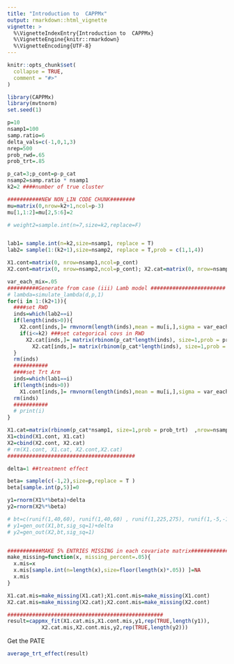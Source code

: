 ```yaml
---
title: "Introduction to  CAPPMx"
output: rmarkdown::html_vignette
vignette: >
  %\VignetteIndexEntry{Introduction to  CAPPMx}
  %\VignetteEngine{knitr::rmarkdown}
  %\VignetteEncoding{UTF-8}
---
```


```r
knitr::opts_chunk$set(
  collapse = TRUE,
  comment = "#>"
)
```

```r
library(CAPPMx)
library(mvtnorm)
set.seed(1)
```

```r
p=10
nsamp1=100
samp.ratio=6
delta_vals=c(-1,0,1,3)
nrep=500
prob_rwd=.65
prob_trt=.85

p_cat=3;p_cont=p-p_cat
nsamp2=samp.ratio * nsamp1
k2=2 ####number of true cluster

###########NEW NON_LIN CODE CHUNK########
mu=matrix(0,nrow=k2+1,ncol=p-3)
mu[1,1:2]=mu[2,5:6]=2

# weight2=sample.int(n=7,size=k2,replace=F)


lab1= sample.int(n=k2,size=nsamp1, replace = T)
lab2= sample(1:(k2+1),size=nsamp2, replace = T,prob = c(1,1,4))

X1.cont=matrix(0, nrow=nsamp1,ncol=p_cont)
X2.cont=matrix(0, nrow=nsamp2,ncol=p_cont); X2.cat=matrix(0, nrow=nsamp2,ncol=p_cat);

var_each_mix=.05
##########Generate from case (iii) Lamb model ########################
# lambda=simulate_lambda(d,p,1)
for(i in 1:(k2+1)){
  ####set RWD
  inds=which(lab2==i)
  if(length(inds>0)){
    X2.cont[inds,]= rmvnorm(length(inds),mean = mu[i,],sigma = var_each_mix*diag(p_cont ) )
    if(i<=k2) ###set categorical covs in RWD 
      X2.cat[inds,]= matrix(rbinom(p_cat*length(inds), size=1,prob = prob_trt)  ,nrow=length(inds)) else
        X2.cat[inds,]= matrix(rbinom(p_cat*length(inds), size=1,prob = prob_rwd)  ,nrow=length(inds))
  }
  rm(inds)
  ###########
  ####set Trt Arm
  inds=which(lab1==i)
  if(length(inds>0))
    X1.cont[inds,]= rmvnorm(length(inds),mean = mu[i,],sigma = var_each_mix*diag(p_cont ) )
  rm(inds)
  ###########
  # print(i)
}

X1.cat=matrix(rbinom(p_cat*nsamp1, size=1,prob = prob_trt)  ,nrow=nsamp1) ###set categorical covs in trt arm
X1=cbind(X1.cont, X1.cat)
X2=cbind(X2.cont, X2.cat)
# rm(X1.cont, X1.cat, X2.cont,X2.cat)
#########################################

delta=1 ##treatment effect

beta= sample(c(-1,2),size=p,replace = T )
beta[sample.int(p,5)]=0

y1=rnorm(X1%*%beta)+delta
y2=rnorm(X2%*%beta)

# bt=c(runif(1,40,60), runif(1,40,60) , runif(1,225,275), runif(1,-5,-1)  )
# y1=gen_out(X1,bt,sig_sq=1)+delta
# y2=gen_out(X2,bt,sig_sq=1)


###########MAKE 5% ENTRIES MISSING in each covariate matrix###############
make_missing=function(x, missing_percent=.05){
  x.mis=x
  x.mis[sample.int(n=length(x),size=floor(length(x)*.05)) ]=NA
  x.mis
}

X1.cat.mis=make_missing(X1.cat);X1.cont.mis=make_missing(X1.cont)
X2.cat.mis=make_missing(X2.cat);X2.cont.mis=make_missing(X2.cont)

##################################################
result=cappmx_fit(X1.cat.mis,X1.cont.mis,y1,rep(TRUE,length(y1)),
           X2.cat.mis,X2.cont.mis,y2,rep(TRUE,length(y2)))
```

Get the PATE
```r
average_trt_effect(result)
```

